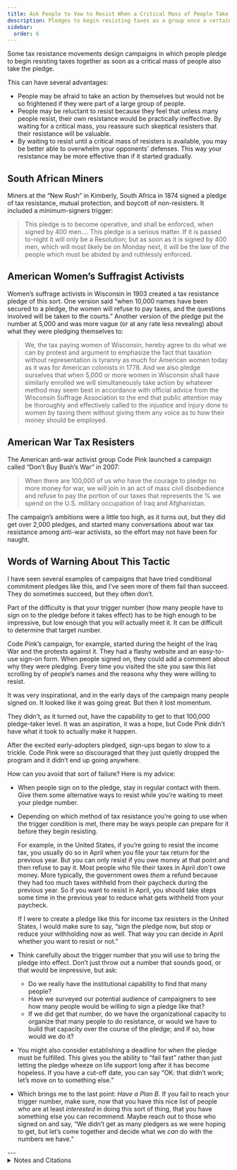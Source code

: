 ```yaml
---
title: Ask People to Vow to Resist When a Critical Mass of People Take a Similar Vow
description: Pledges to begin resisting taxes as a group once a certain critical mass of people also take the pledge.
sidebar:
  order: 6
---
```


Some tax resistance movements design campaigns in which people pledge to begin resisting taxes together as soon as a critical mass of people also take the pledge.

This can have several advantages:

* People may be afraid to take an action by themselves but would not be so frightened if they were part of a large group of people.
* People may be reluctant to resist because they feel that unless many people resist, their own resistance would be practically ineffective.
  By waiting for a critical mass, you reassure such skeptical resisters that their resistance will be valuable.
* By waiting to resist until a critical mass of resisters is available, you may be better able to overwhelm your opponents’ defenses.
  This way your resistance may be more effective than if it started gradually.

## <Badge text="Example" size="medium" /> South African Miners

Miners at the “New Rush” in Kimberly, South Africa in 1874 signed a pledge of tax resistance, mutual protection, and boycott of non-resisters.
It included a minimum-signers trigger:

> This pledge is to become operative, and shall be enforced, when signed by 400 men.…
> This pledge is a serious matter.
> If it is passed to-night it will only be a Resolution; but as soon as it is signed by 400 men, which will most likely be on Monday next, it will be the law of the people which must be abided by and ruthlessly enforced.

## <Badge text="Example" size="medium" /> American Women’s Suffragist Activists

Women’s suffrage activists in Wisconsin in 1903 created a tax resistance pledge of this sort.
One version said “when 10,000 names have been secured to a pledge, the women will refuse to pay taxes, and the questions involved will be taken to the courts.”
Another version of the pledge put the number at 5,000 and was more vague (or at any rate less revealing) about what they were pledging themselves to:

> We, the tax paying women of Wisconsin, hereby agree to do what we can by protest and argument to emphasize the fact that taxation without representation is tyranny as much for American women today as it was for American colonists in 1778.
> And we also pledge ourselves that when 5,000 or more women in Wisconsin shall have similarly enrolled we will simultaneously take action by whatever method may seem best in accordance with official advice from the Wisconsin Suffrage Association to the end that public attention may be thoroughly and effectively called to the injustice and injury done to women by taxing them without giving them any voice as to how their money should be employed.

## <Badge text="Example" size="medium" /> American War Tax Resisters

The American anti-war activist group Code Pink launched a campaign called “Don’t Buy Bush’s War” in 2007:

> When there are 100,000 of us who have the courage to pledge no more money for war, we will join in an act of mass civil disobedience and refuse to pay the portion of our taxes that represents the % we spend on the U.S. military occupation of Iraq and Afghanistan.

The campaign’s ambitions were a little too high, as it turns out, but they did get over 2,000 pledges, and started many conversations about war tax resistance among anti-war activists, so the effort may not have been for naught.

## Words of Warning About This Tactic

I have seen several examples of campaigns that have tried conditional commitment pledges like this, and I’ve seen more of them fail than succeed.
They do sometimes succeed, but they often don’t.

Part of the difficulty is that your trigger number (how many people have to sign on to the pledge before it takes effect) has to be high enough to be impressive, but low enough that you will actually meet it.
It can be difficult to determine that target number.

Code Pink’s campaign, for example, started during the height of the Iraq War and the protests against it.
They had a flashy website and an easy-to-use sign-on form.
When people signed on, they could add a comment about why they were pledging.
Every time you visited the site you saw this list scrolling by of people’s names and the reasons why they were willing to resist.

It was very inspirational, and in the early days of the campaign many people signed on.
It looked like it was going great.
But then it lost momentum.

They didn’t, as it turned out, have the capability to get to that 100,000 pledge-taker level.
It was an aspiration, it was a hope, but Code Pink didn’t have what it took to actually make it happen.

After the excited early-adopters pledged, sign-ups began to slow to a trickle.
Code Pink were so discouraged that they just quietly dropped the program and it didn’t end up going anywhere.

How can you avoid that sort of failure?
Here is my advice:

* When people sign on to the pledge, stay in regular contact with them.
  Give them some alternative ways to resist while you’re waiting to meet your pledge number.
* Depending on which method of tax resistance you’re going to use when the trigger condition is met, there may be ways people can prepare for it before they begin resisting.

  For example, in the United States, if you’re going to resist the income tax, you usually do so in April when you file your tax return for the previous year.
  But you can only resist if you owe money at that point and then refuse to pay it.
  Most people who file their taxes in April *don’t* owe money.
  More typically, the government owes *them* a refund because they had too much taxes withheld from their paycheck during the previous year.
  So if you want to resist in April, you should take steps some time in the previous year to reduce what gets withheld from your paycheck.

  If I were to create a pledge like this for income tax resisters in the United States, I would make sure to say, “sign the pledge now, but stop or reduce your withholding now as well.
  That way you can decide in April whether you want to resist or not.”
* Think carefully about the trigger number that you will use to bring the pledge into effect.
  Don’t just throw out a number that sounds good, or that would be impressive, but ask:
  * Do we really have the institutional capability to find that many people?
  * Have we surveyed our potential audience of campaigners to see how many people would be willing to sign a pledge like that?
  * If we did get that number, do we have the organizational capacity to organize that many people to do resistance, or would we have to build that capacity over the course of the pledge; and if so, how would we do it?
* You might also consider establishing a deadline for when the pledge must be fulfilled.
  This gives you the ability to “fail fast” rather than just letting the pledge wheeze on life support long after it has become hopeless.
  If you have a cut-off date, you can say “OK: that didn’t work; let’s move on to something else.”
* Which brings me to the last point: <em>Have a Plan B.</em>
  If you fail to reach your trigger number, make sure, now that you have this nice list of people who are at least *interested* in doing this sort of thing, that you have something else you can recommend.
  Maybe reach out to those who signed on and say, “We didn’t get as many pledgers as we were hoping to get, but let’s come together and decide what we *can* do with the numbers we have.”

<Aside type="tip" title="Wikipedia">
  <WikipediaBadge title="Women’s suffrage in Wisconsin" url="https://en.wikipedia.org/wiki/Women%27s_suffrage_in_Wisconsin" />
  <WikipediaBadge title="Code Pink" />
</Aside>
---

<details>
<summary>Notes and Citations</summary>

* “Further Correspondence respecting the Affairs of Griqualand West and the Diamond Fields” <i>Correspondence Relating to the Colonies and States of South Africa</i> (Harrison & Sons: 1876) [p. 22](https://babel.hathitrust.org/cgi/pt?id=mdp.39015084562621&seq=34)
* “Rebellion in Wisconsin” <i>New York Times</i> 22 May 1903
* Youmans, Theodora W. [“How Wisconsin Women Won the Ballot”](https://digicoll.library.wisc.edu/WIReader/Contents/Suffrage.html) <i>The Wisconsin Magazine of History</i> Sept. 1921, p. 18
* The “Don’t Buy Bush’s War” text comes from the default message people were encouraged to email to their friends from the “Don’t Buy Bush’s War” website.

</details>
